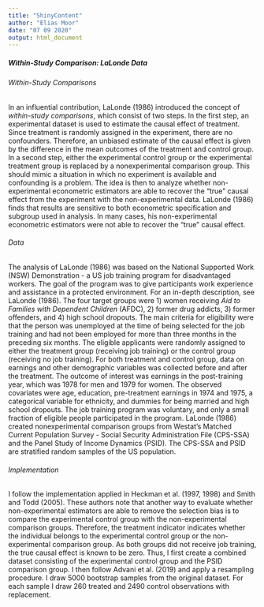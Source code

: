 ```yaml
---
title: "ShinyContent"
author: "Elias Moor"
date: "07 09 2020"
output: html_document
---
```


##### Within-Study Comparison: LaLonde Data

###### Within-Study Comparisons

In an influential contribution, LaLonde (1986) introduced the concept of *within-study comparisons*, which consist of two steps. In the first step, an experimental dataset is used to estimate the causal effect of treatment. Since treatment is randomly assigned in the experiment, there are no confounders. Therefore, an unbiased estimate of the causal effect is given by the difference in the mean outcomes of the treatment and control group. In a second step, either the experimental control group or the experimental treatment group is replaced by a nonexperimental comparison group. This should mimic a situation in which no experiment is available and confounding is a problem. The idea is then to analyze whether non-experimental econometric estimators are able to recover the "true" causal effect from the experiment with the non-experimental data. LaLonde (1986) finds that results are sensitive to both econometric specification and subgroup used in analysis. In many cases, his non-experimental econometric estimators were not able to recover the "true" causal effect. 

###### Data

The analysis of LaLonde (1986) was based on the National Supported Work (NSW) Demonstration -  a US job training program for disadvantaged workers. The goal of the program was to give participants work experience and assistance in a protected environment. For an in-depth description, see LaLonde (1986). The four target groups were 1) women receiving *Aid to Families with Dependent Children* (AFDC), 2) former drug addicts, 3) former offenders, and 4) high school dropouts. The main criteria for eligibility were that the person was unemployed at the time of being selected for the job training and had not been employed for more than three months in the preceding six months. The eligible applicants were randomly assigned to either the treatment group (receiving job training) or the control group (receiving no job training). For both treatment and control group, data on earnings and other demographic variables was collected before and after the treatment. The outcome of interest was earnings in the post-training year, which was 1978 for men and 1979 for women. The observed covariates were age, education, pre-treatment earnings in 1974 and 1975, a categorical variable for ethnicity, and dummies for being married and high school dropouts. The job training program was voluntary, and only a small fraction of eligible people participated in the program. LaLonde (1986) created nonexperimental comparison groups from  Westat's Matched Current Population Survey - Social Security Administration File (CPS-SSA) and the Panel Study of Income Dynamics (PSID). The CPS-SSA and PSID are stratified random samples of the US population. 

###### Implementation

I follow the implementation applied in Heckman et al. (1997, 1998) and Smith and Todd (2005). These authors note that another way to evaluate whether non-experimental estimators are able to remove the selection bias is to compare the experimental control group with the non-experimental comparison groups. Therefore, the treatment indicator indicates whether the individual belongs to the experimental control group or the non-experimental comparison group. As both groups did not receive job training, the true causal effect is known to be zero. Thus, I first create a combined dataset consisting of the experimental control group and the PSID comparison group. I then follow Advani et al. (2019) and apply a resampling procedure. I draw 5000 bootstrap samples from the original dataset. For each sample I draw 260 treated and 2490 control observations with replacement. 